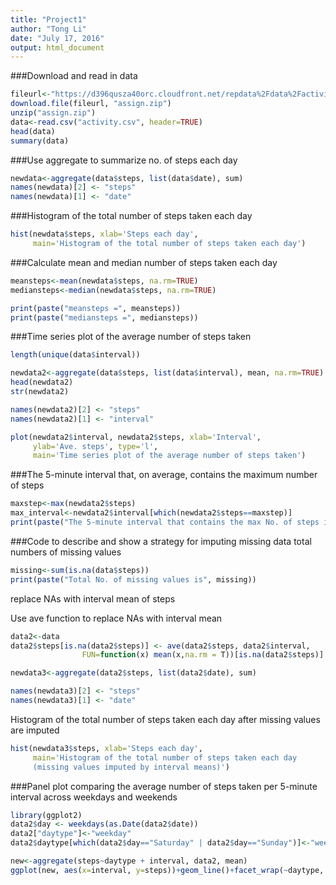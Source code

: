 ```yaml
---
title: "Project1"
author: "Tong Li"
date: "July 17, 2016"
output: html_document
---
```


###Download and read in data
```r
fileurl<-"https://d396qusza40orc.cloudfront.net/repdata%2Fdata%2Factivity.zip"
download.file(fileurl, "assign.zip")
unzip("assign.zip")
data<-read.csv("activity.csv", header=TRUE)
head(data)
summary(data)
```

###Use aggregate to summarize no. of steps each day
```r
newdata<-aggregate(data$steps, list(data$date), sum)
names(newdata)[2] <- "steps"
names(newdata)[1] <- "date"
```

###Histogram of the total number of steps taken each day
```r
hist(newdata$steps, xlab='Steps each day', 
     main='Histogram of the total number of steps taken each day')
```

###Calculate mean and median number of steps taken each day
```r
meansteps<-mean(newdata$steps, na.rm=TRUE)
mediansteps<-median(newdata$steps, na.rm=TRUE)

print(paste("meansteps =", meansteps))
print(paste("mediansteps =", mediansteps))
```

###Time series plot of the average number of steps taken
```r
length(unique(data$interval))

newdata2<-aggregate(data$steps, list(data$interval), mean, na.rm=TRUE)
head(newdata2)
str(newdata2)

names(newdata2)[2] <- "steps"
names(newdata2)[1] <- "interval"

plot(newdata2$interval, newdata2$steps, xlab='Interval', 
     ylab='Ave. steps', type='l',
     main='Time series plot of the average number of steps taken')
```

###The 5-minute interval that, on average, contains the maximum number of steps
```r
maxstep<-max(newdata2$steps)
max_interval<-newdata2$interval[which(newdata2$steps==maxstep)]
print(paste("The 5-minute interval that contains the max No. of steps is", max_interval))
```

###Code to describe and show a strategy for imputing missing data
total numbers of missing values
```r
missing<-sum(is.na(data$steps))
print(paste("Total No. of missing values is", missing))
```

replace NAs with interval mean of steps 

Use ave function to replace NAs with interval mean
```r
data2<-data
data2$steps[is.na(data2$steps)] <- ave(data2$steps, data2$interval, 
                FUN=function(x) mean(x,na.rm = T))[is.na(data2$steps)] 

newdata3<-aggregate(data2$steps, list(data2$date), sum)

names(newdata3)[2] <- "steps"
names(newdata3)[1] <- "date"
```

Histogram of the total number of steps taken each day after missing values are imputed
```r
hist(newdata3$steps, xlab='Steps each day', 
     main='Histogram of the total number of steps taken each day 
     (missing values imputed by interval means)')
```

###Panel plot comparing the average number of steps taken per 5-minute interval across weekdays and weekends
```r
library(ggplot2)
data2$day <- weekdays(as.Date(data2$date))
data2["daytype"]<-"weekday"
data2$daytype[which(data2$day=="Saturday" | data2$day=="Sunday")]<-"weekend"

new<-aggregate(steps~daytype + interval, data2, mean)
ggplot(new, aes(x=interval, y=steps))+geom_line()+facet_wrap(~daytype, nrow=2)
```
